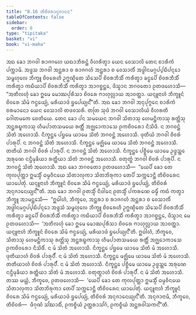 ```yaml
---
title: "8.16 ᨲᩥᨧᩦᩅᩁᩣᨶᩩᨩᩣᨶᨶ"
tableOfContents: false
sidebar:
  order: 8
type: "tipitaka"
basket: "vi"
book: "vi-maha"
---
```



<DynamicBreadcrumb />

<Division number="346" book="vi-maha">

<Paragraph number="1644" book="vi-maha">
ᩋᨳ ᨡᩮᩣ ᨽᨣᩅᩤ ᩁᩣᨩᨣᩉᩮ ᨿᨳᩣᨽᩥᩁᨶ᩠ᨲᩴ ᩅᩥᩉᩁᩥᨲ᩠ᩅᩣ ᨿᩮᨶ ᩅᩮᩈᩣᩃᩦ ᨲᩮᨶ ᨧᩣᩁᩥᨠᩴ ᨸᨠ᩠ᨠᩣᨾᩥ. ᩋᨴ᩠ᨴᩈ ᨽᨣᩅᩤ ᩋᨶ᩠ᨲᩁᩣ ᨧ ᩁᩣᨩᨣᩉᩴ ᩋᨶ᩠ᨲᩁᩣ ᨧ ᩅᩮᩈᩣᩃᩥᩴ ᩋᨴ᩠ᨵᩤᨶᨾᨣ᩠ᨣᨸ᩠ᨸᨭᩥᨸᨶ᩠ᨶᩮᩣ ᩈᨾ᩠ᨻᩉᩩᩃᩮ ᨽᩥᨠ᩠ᨡᩪ ᨧᩦᩅᩁᩮᩉᩥ ᩏᨻ᩠ᨽᨱ᩠ᨯᩥᨲᩮ ᩈᩦᩈᩮᨸᩥ ᨧᩦᩅᩁᨽᩥᩈᩥᩴ ᨠᩁᩥᨲ᩠ᩅᩣ ᨡᨶ᩠ᨵᩮᨸᩥ ᨧᩦᩅᩁᨽᩥᩈᩥᩴ ᨠᩁᩥᨲ᩠ᩅᩣ ᨠᨭᩥᨿᩣᨸᩥ ᨧᩦᩅᩁᨽᩥᩈᩥᩴ ᨠᩁᩥᨲ᩠ᩅᩣ ᩋᩣᨣᨧ᩠ᨨᨶ᩠ᨲᩮ, ᨴᩥᩈ᩠ᩅᩣᨶ ᨽᨣᩅᨲᩮᩣ ᩑᨲᨴᩉᩮᩣᩈᩥ—  “ᩋᨲᩥᩃᩉᩩᩴ ᨡᩮᩣ ᩍᨾᩮ ᨾᩮᩣᨥᨸᩩᩁᩥᩈᩣ ᨧᩦᩅᩁᩮ ᨻᩣᩉᩩᩃᩖᩣᨿ ᩋᩣᩅᨲ᩠ᨲᩣ. ᨿᨶ᩠ᨶᩪᨶᩣᩉᩴ ᨽᩥᨠ᩠ᨡᩪᨶᩴ ᨧᩦᩅᩁᩮ ᩈᩦᨾᩴ ᨻᨶ᩠ᨵᩮᨿ᩠ᨿᩴ, ᨾᩁᩥᨿᩣᨴᩴ ᨮᨸᩮᨿ᩠ᨿᨶ᩺”ᨲᩥ. ᩋᨳ ᨡᩮᩣ ᨽᨣᩅᩤ ᩋᨶᩩᨸᩩᨻ᩠ᨻᩮᨶ ᨧᩣᩁᩥᨠᩴ ᨧᩁᨾᩣᨶᩮᩣ ᨿᩮᨶ ᩅᩮᩈᩣᩃᩦ ᨲᨴᩅᩈᩁᩥ. ᨲᨲᩕ ᩈᩩᨴᩴ ᨽᨣᩅᩤ ᩅᩮᩈᩣᩃᩥᨿᩴ ᩅᩥᩉᩁᨲᩥ ᨣᩮᩤᨲᨾᨠᩮ ᨧᩮᨲᩥᨿᩮ. ᨲᩮᨶ ᨡᩮᩣ ᨸᨶ ᩈᨾᨿᩮᨶ ᨽᨣᩅᩤ ᩈᩦᨲᩣᩈᩩ ᩉᩮᨾᨶ᩠ᨲᩥᨠᩣᩈᩩ ᩁᨲ᩠ᨲᩦᩈᩩ ᩋᨶ᩠ᨲᩁᨭ᩠ᨮᨠᩣᩈᩩ ᩉᩥᨾᨸᩣᨲᩈᨾᨿᩮ ᩁᨲ᩠ᨲᩥᩴ ᩋᨩ᩠ᨫᩮᩣᨠᩣᩈᩮ ᩑᨠᨧᩦᩅᩁᩮᩣ ᨶᩥᩈᩦᨴᩥ. ᨶ ᨽᨣᩅᨶ᩠ᨲᩴ ᩈᩦᨲᩴ ᩋᩉᩮᩣᩈᩥ. ᨶᩥᨠ᩠ᨡᨶ᩠ᨲᩮ ᨸᨮᨾᩮ ᨿᩣᨾᩮ ᩈᩦᨲᩴ ᨽᨣᩅᨶ᩠ᨲᩴ ᩋᩉᩮᩣᩈᩥ. ᨴᩩᨲᩥᨿᩴ ᨽᨣᩅᩤ ᨧᩦᩅᩁᩴ ᨸᩣᩁᩩᨸᩥ. ᨶ ᨽᨣᩅᨶ᩠ᨲᩴ ᩈᩦᨲᩴ ᩋᩉᩮᩣᩈᩥ. ᨶᩥᨠ᩠ᨡᨶ᩠ᨲᩮ ᨾᨩ᩠ᨫᩥᨾᩮ ᨿᩣᨾᩮ ᩈᩦᨲᩴ ᨽᨣᩅᨶ᩠ᨲᩴ ᩋᩉᩮᩣᩈᩥ. ᨲᨲᩥᨿᩴ ᨽᨣᩅᩤ ᨧᩦᩅᩁᩴ ᨸᩣᩁᩩᨸᩥ. ᨶ ᨽᨣᩅᨶ᩠ᨲᩴ ᩈᩦᨲᩴ ᩋᩉᩮᩣᩈᩥ. ᨶᩥᨠ᩠ᨡᨶ᩠ᨲᩮ ᨸᨧ᩠ᨨᩥᨾᩮ ᨿᩣᨾᩮ ᩏᨴ᩠ᨵᩈ᩠ᨲᩮ ᩋᩁᩩᨱᩮ ᨶᨶ᩠ᨴᩥᨾᩩᨡᩥᨿᩣ ᩁᨲ᩠ᨲᩥᨿᩣ ᩈᩦᨲᩴ ᨽᨣᩅᨶ᩠ᨲᩴ ᩋᩉᩮᩣᩈᩥ. ᨧᨲᩩᨲ᩠ᨳᩴ ᨽᨣᩅᩤ ᨧᩦᩅᩁᩴ ᨸᩣᩁᩩᨸᩥ. ᨶ ᨽᨣᩅᨶ᩠ᨲᩴ ᩈᩦᨲᩴ ᩋᩉᩮᩣᩈᩥ. ᩋᨳ ᨡᩮᩣ ᨽᨣᩅᨲᩮᩣ ᩑᨲᨴᩉᩮᩣᩈᩥ—  “ᨿᩮᨸᩥ ᨡᩮᩣ ᨲᩮ ᨠᩩᩃᨸᩩᨲ᩠ᨲᩣ ᩍᨾᩈ᩠ᨾᩥᩴ ᨵᨾ᩠ᨾᩅᩥᨶᨿᩮ ᩈᩦᨲᩣᩃᩩᨠᩣ ᩈᩦᨲᨽᩦᩁᩩᨠᩣ ᨲᩮᨸᩥ ᩈᨠ᩠ᨠᩮᩣᨶ᩠ᨲᩥ ᨲᩥᨧᩦᩅᩁᩮᨶ ᨿᩣᨸᩮᨲᩩᩴ. ᨿᨶ᩠ᨶᩪᨶᩣᩉᩴ ᨽᩥᨠ᩠ᨡᩪᨶᩴ ᨧᩦᩅᩁᩮ ᩈᩦᨾᩴ ᨻᨶ᩠ᨵᩮᨿ᩠ᨿᩴ, ᨾᩁᩥᨿᩣᨴᩴ ᨮᨸᩮᨿ᩠ᨿᩴ, ᨲᩥᨧᩦᩅᩁᩴ ᩋᨶᩩᨩᩣᨶᩮᨿ᩠ᨿᨶ᩺”ᨲᩥ.
</Paragraph>

<Paragraph number="1645" book="vi-maha">
ᩋᨳ ᨡᩮᩣ ᨽᨣᩅᩤ ᩑᨲᩈ᩠ᨾᩥᩴ ᨶᩥᨴᩤᨶᩮ ᩑᨲᩈ᩠ᨾᩥᩴ ᨸᨠᩁᨱᩮ ᨵᨾ᩠ᨾᩥᩴ ᨠᨳᩴ ᨠᨲ᩠ᩅᩣ ᨽᩥᨠ᩠ᨡᩪ ᩋᩣᨾᨶ᩠ᨲᩮᩈᩥ—  “ᩍᨵᩤᩉᩴ, ᨽᩥᨠ᩠ᨡᩅᩮ, ᩋᨶ᩠ᨲᩁᩣ ᨧ ᩁᩣᨩᨣᩉᩴ ᩋᨶ᩠ᨲᩁᩣ ᨧ ᩅᩮᩈᩣᩃᩥᩴ ᩋᨴ᩠ᨵᩤᨶᨾᨣ᩠ᨣᨸ᩠ᨸᨭᩥᨸᨶ᩠ᨶᩮᩣ ᩋᨴ᩠ᨴᩈᩴ ᩈᨾ᩠ᨻᩉᩩᩃᩮ ᨽᩥᨠ᩠ᨡᩪ ᨧᩦᩅᩁᩮᩉᩥ ᩏᨻ᩠ᨽᨱ᩠ᨯᩥᨲᩮ ᩈᩦᩈᩮᨸᩥ ᨧᩦᩅᩁᨽᩥᩈᩥᩴ ᨠᩁᩥᨲ᩠ᩅᩣ ᨡᨶ᩠ᨵᩮᨸᩥ ᨧᩦᩅᩁᨽᩥᩈᩥᩴ ᨠᩁᩥᨲ᩠ᩅᩣ ᨠᨭᩥᨿᩣᨸᩥ ᨧᩦᩅᩁᨽᩥᩈᩥᩴ ᨠᩁᩥᨲ᩠ᩅᩣ ᩋᩣᨣᨧ᩠ᨨᨶ᩠ᨲᩮ, ᨴᩥᩈ᩠ᩅᩣᨶ ᨾᩮ ᩑᨲᨴᩉᩮᩣᩈᩥ—  ‘ᩋᨲᩥᩃᩉᩩᩴ ᨡᩮᩣ ᩍᨾᩮ ᨾᩮᩣᨥᨸᩩᩁᩥᩈᩣ ᨧᩦᩅᩁᩮ ᨻᩣᩉᩩᩃᩖᩣᨿ ᩋᩣᩅᨲ᩠ᨲᩣ. ᨿᨶ᩠ᨶᩪᨶᩣᩉᩴ ᨽᩥᨠ᩠ᨡᩪᨶᩴ ᨧᩦᩅᩁᩮ ᩈᩦᨾᩴ ᨻᨶ᩠ᨵᩮᨿ᩠ᨿᩴ, ᨾᩁᩥᨿᩣᨴᩴ ᨮᨸᩮᨿ᩠ᨿᨶ᩺’ᨲᩥ. ᩍᨵᩤᩉᩴ, ᨽᩥᨠ᩠ᨡᩅᩮ, ᩈᩦᨲᩣᩈᩩ ᩉᩮᨾᨶ᩠ᨲᩥᨠᩣᩈᩩ ᩁᨲ᩠ᨲᩦᩈᩩ ᩋᨶ᩠ᨲᩁᨭ᩠ᨮᨠᩣᩈᩩ ᩉᩥᨾᨸᩣᨲᩈᨾᨿᩮ ᩁᨲ᩠ᨲᩥᩴ ᩋᨩ᩠ᨫᩮᩣᨠᩣᩈᩮ ᩑᨠᨧᩦᩅᩁᩮᩣ ᨶᩥᩈᩦᨴᩥᩴ. ᨶ ᨾᩴ ᩈᩦᨲᩴ ᩋᩉᩮᩣᩈᩥ. ᨶᩥᨠ᩠ᨡᨶ᩠ᨲᩮ ᨸᨮᨾᩮ ᨿᩣᨾᩮ ᩈᩦᨲᩴ ᨾᩴ ᩋᩉᩮᩣᩈᩥ. ᨴᩩᨲᩥᨿᩣᩉᩴ ᨧᩦᩅᩁᩴ ᨸᩣᩁᩩᨸᩥᩴ. ᨶ ᨾᩴ ᩈᩦᨲᩴ ᩋᩉᩮᩣᩈᩥ. ᨶᩥᨠ᩠ᨡᨶ᩠ᨲᩮ ᨾᨩ᩠ᨫᩥᨾᩮ ᨿᩣᨾᩮ ᩈᩦᨲᩴ ᨾᩴ ᩋᩉᩮᩣᩈᩥ. ᨲᨲᩥᨿᩣᩉᩴ ᨧᩦᩅᩁᩴ ᨸᩣᩁᩩᨸᩥᩴ. ᨶ ᨾᩴ ᩈᩦᨲᩴ ᩋᩉᩮᩣᩈᩥ. ᨶᩥᨠ᩠ᨡᨶ᩠ᨲᩮ ᨸᨧ᩠ᨨᩥᨾᩮ ᨿᩣᨾᩮ ᩏᨴ᩠ᨵᩈ᩠ᨲᩮ ᩋᩁᩩᨱᩮ ᨶᨶ᩠ᨴᩥᨾᩩᨡᩥᨿᩣ ᩁᨲ᩠ᨲᩥᨿᩣ ᩈᩦᨲᩴ ᨾᩴ ᩋᩉᩮᩣᩈᩥ. ᨧᨲᩩᨲ᩠ᨳᩣᩉᩴ ᨧᩦᩅᩁᩴ ᨸᩣᩁᩩᨸᩥᩴ. ᨶ ᨾᩴ ᩈᩦᨲᩴ ᩋᩉᩮᩣᩈᩥ. ᨲᩔ ᨾᨿ᩠ᩉᩴ, ᨽᩥᨠ᩠ᨡᩅᩮ, ᩑᨲᨴᩉᩮᩣᩈᩥ—  ‘ᨿᩮᨸᩥ ᨡᩮᩣ ᨲᩮ ᨠᩩᩃᨸᩩᨲ᩠ᨲᩣ ᩍᨾᩈ᩠ᨾᩥᩴ ᨵᨾ᩠ᨾᩅᩥᨶᨿᩮ ᩈᩦᨲᩣᩃᩩᨠᩣ ᩈᩦᨲᨽᩦᩁᩩᨠᩣ ᨲᩮᨸᩥ ᩈᨠ᩠ᨠᩮᩣᨶ᩠ᨲᩥ ᨲᩥᨧᩦᩅᩁᩮᨶ ᨿᩣᨸᩮᨲᩩᩴ. ᨿᨶ᩠ᨶᩪᨶᩣᩉᩴ ᨽᩥᨠ᩠ᨡᩪᨶᩴ ᨧᩦᩅᩁᩮ ᩈᩦᨾᩴ ᨻᨶ᩠ᨵᩮᨿ᩠ᨿᩴ, ᨾᩁᩥᨿᩣᨴᩴ ᨮᨸᩮᨿ᩠ᨿᩴ, ᨲᩥᨧᩦᩅᩁᩴ ᩋᨶᩩᨩᩣᨶᩮᨿ᩠ᨿᨶ᩺’ᨲᩥ. ᩋᨶᩩᨩᩣᨶᩣᨾᩥ, ᨽᩥᨠ᩠ᨡᩅᩮ, ᨲᩥᨧᩦᩅᩁᩴ—  ᨴᩥᨣᩩᨱᩴ ᩈᩘᨥᩣᨭᩥᩴ, ᩑᨠᨧ᩠ᨧᩥᨿᩴ ᩏᨲ᩠ᨲᩁᩣᩈᩘᨣᩴ, ᩑᨠᨧ᩠ᨧᩥᨿᩴ ᩋᨶ᩠ᨲᩁᩅᩤᩈᨠᨶ᩺”ᨲᩥ.
</Paragraph>
</Division>
